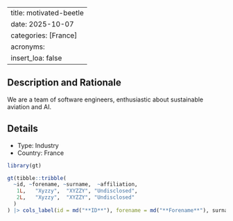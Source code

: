 
---
title: motivated-beetle
date: 2025-10-07
categories: [France]
acronyms:
  insert_loa: false
---

## Description and Rationale

We are a team of software engineers, enthusiastic about sustainable aviation and AI.

## Details

* Type: Industry
* Country: France

```r
library(gt)

gt(tibble::tribble(
  ~id, ~forename, ~surname,  ~affiliation,
   1L,   "Xyzzy",  "XYZZY", "Undisclosed",
   2L,   "Xyzzy",  "XYZZY", "Undisclosed"
  )
) |> cols_label(id = md("**ID**"), forename = md("**Forename**"), surname ~ md("**Surname**"), affiliation ~ md("**Affiliation**"))
```

